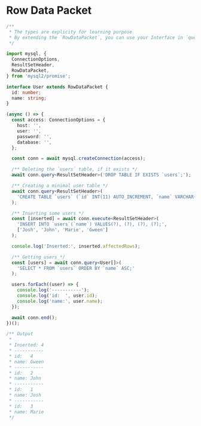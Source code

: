 
# Row Data Packet

<Tabs>
  <TabItem value='index.ts' default>

```ts
/**
 * The types are explicity for learning purpose
 * By extending the `RowDataPacket`, you can use your Interface in `query` and `execute`
 */

import mysql, {
  ConnectionOptions,
  ResultSetHeader,
  RowDataPacket,
} from 'mysql2/promise';

interface User extends RowDataPacket {
  id: number;
  name: string;
}

(async () => {
  const access: ConnectionOptions = {
    host: '',
    user: '',
    password: '',
    database: '',
  };

  const conn = await mysql.createConnection(access);

  /** Deleting the `users` table, if it exists */
  await conn.query<ResultSetHeader>('DROP TABLE IF EXISTS `users`;');

  /** Creating a minimal user table */
  await conn.query<ResultSetHeader>(
    'CREATE TABLE `users` (`id` INT(11) AUTO_INCREMENT, `name` VARCHAR(50), PRIMARY KEY (`id`));'
  );

  /** Inserting some users */
  const [inserted] = await conn.execute<ResultSetHeader>(
    'INSERT INTO `users`(`name`) VALUES(?), (?), (?), (?);',
    ['Josh', 'John', 'Marie', 'Gween']
  );

  console.log('Inserted:', inserted.affectedRows);

  /** Getting users */
  const [users] = await conn.query<User[]>(
    'SELECT * FROM `users` ORDER BY `name` ASC;'
  );

  users.forEach((user) => {
    console.log('-----------');
    console.log('id:  ', user.id);
    console.log('name:', user.name);
  });

  await conn.end();
})();

/** Output
 *
 * Inserted: 4
 * -----------
 * id:   4
 * name: Gween
 * -----------
 * id:   2
 * name: John
 * -----------
 * id:   1
 * name: Josh
 * -----------
 * id:   3
 * name: Marie
 */
```

  </TabItem>
</Tabs>
